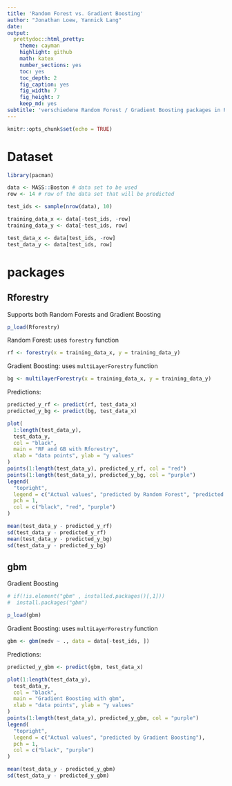 ```yaml
---
title: 'Random Forest vs. Gradient Boosting'
author: "Jonathan Loew, Yannick Lang"
date: 
output:
  prettydoc::html_pretty:
    theme: cayman
    highlight: github
    math: katex
    number_sections: yes
    toc: yes
    toc_depth: 2
    fig_caption: yes
    fig_width: 7
    fig_height: 7
    keep_md: yes
subtitle: 'verschiedene Random Forest / Gradient Boosting packages in R'
---
```


```r
knitr::opts_chunk$set(echo = TRUE)
```

# Dataset
```r
library(pacman)

data <- MASS::Boston # data set to be used
row <- 14 # row of the data set that will be predicted

test_ids <- sample(nrow(data), 10)

training_data_x <- data[-test_ids, -row]
training_data_y <- data[-test_ids, row]

test_data_x <- data[test_ids, -row]
test_data_y <- data[test_ids, row]
```


# packages
## Rforestry
Supports both Random Forests and Gradient Boosting

```r
p_load(Rforestry)
```

Random Forest: uses `forestry` function

```r
rf <- forestry(x = training_data_x, y = training_data_y)
```

Gradient Boosting: uses `multiLayerForestry` function
```r
bg <- multilayerForestry(x = training_data_x, y = training_data_y)
```

Predictions:
```r
predicted_y_rf <- predict(rf, test_data_x)
predicted_y_bg <- predict(bg, test_data_x)

plot(
  1:length(test_data_y),
  test_data_y,
  col = "black",
  main = "RF and GB with Rforestry",
  xlab = "data points", ylab = "y values"
)
points(1:length(test_data_y), predicted_y_rf, col = "red")
points(1:length(test_data_y), predicted_y_bg, col = "purple")
legend(
  "topright",
  legend = c("Actual values", "predicted by Random Forest", "predicted by Gradient Boosting"),
  pch = 1,
  col = c("black", "red", "purple")
)

mean(test_data_y - predicted_y_rf)
sd(test_data_y - predicted_y_rf)
mean(test_data_y - predicted_y_bg)
sd(test_data_y - predicted_y_bg)
```
## gbm
Gradient Boosting

```r

# if(!is.element("gbm" , installed.packages()[,1]))
#  install.packages("gbm")

p_load(gbm)
```

Gradient Boosting: uses `multiLayerForestry` function
```r
gbm <- gbm(medv ~ ., data = data[-test_ids, ])
```
Predictions:
```r
predicted_y_gbm <- predict(gbm, test_data_x)

plot(1:length(test_data_y),
  test_data_y,
  col = "black",
  main = "Gradient Boosting with gbm",
  xlab = "data points", ylab = "y values"
)
points(1:length(test_data_y), predicted_y_gbm, col = "purple")
legend(
  "topright",
  legend = c("Actual values", "predicted by Gradient Boosting"),
  pch = 1,
  col = c("black", "purple")
)

mean(test_data_y - predicted_y_gbm)
sd(test_data_y - predicted_y_gbm)
```
 
